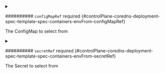 

<PartialPrefix />



<details className="config-field" data-expandable="true">
<summary>

########## `configMapRef` <span className="config-field-required" data-required="false">required</span> <span className="config-field-type"></span> <span className="config-field-default"></span> <span className="config-field-enum"></span> {#controlPlane-coredns-deployment-spec-template-spec-containers-envFrom-configMapRef}

The ConfigMap to select from

</summary>

<PartialConfigmaprefreference />


</details>



<details className="config-field" data-expandable="true">
<summary>

########## `secretRef` <span className="config-field-required" data-required="false">required</span> <span className="config-field-type"></span> <span className="config-field-default"></span> <span className="config-field-enum"></span> {#controlPlane-coredns-deployment-spec-template-spec-containers-envFrom-secretRef}

The Secret to select from

</summary>

<PartialSecretrefreference />


</details>
